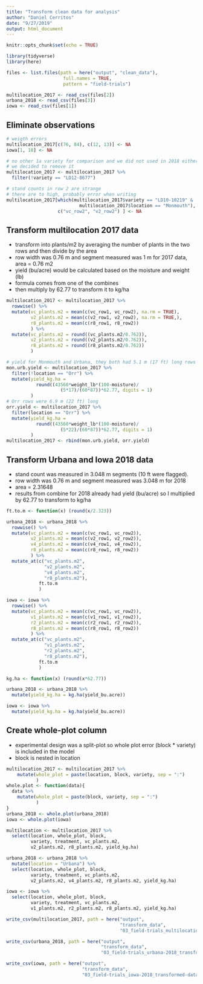 ```yaml
---
title: "Transform clean data for analysis"
author: "Daniel Cerritos"
date: "9/27/2019"
output: html_document
---
```


```r
knitr::opts_chunk$set(echo = TRUE)
```

```r
library(tidyverse)
library(here)
```

```r
files <- list.files(path = here("output", "clean_data"), 
                     full.names = TRUE, 
                     pattern = "field-trials")

multilocation_2017 <- read_csv(files[2])
urbana_2018 <- read_csv(files[3])
iowa <- read_csv(files[1])
```

## Eliminate observations

```r
# weigth errors
multilocation_2017[c(76, 84), c(12, 13)] <- NA
iowa[1, 18] <- NA

# no other 1a variety for comparison and we did not used in 2018 either 
# we decided to remove it 
multilocation_2017 <- multilocation_2017 %>% 
  filter(!variety == "LD12-8677")

# stand counts in row 2 are strange
# there are to high, probably error when writing
multilocation_2017[which(multilocation_2017$variety == "LD10-10219" & 
                           multilocation_2017$location == "Monmouth"), 
                   c("vc_row2", "v2_row2") ] <- NA
```

## Transform multilocation 2017 data
- transform into plants/m2 by averaging the number of plants in the two rows and then divide by the area
- row width was 0.76 m and segment measured was 1 m for 2017 data, area = 0.76 m2  
- yield (bu/acre) would be calculated based on the moisture and weight (lb) 
- formula comes from one of the combines 
- then multiply by 62.77 to transform it to kg/ha

```r
multilocation_2017 <- multilocation_2017 %>% 
  rowwise() %>% 
  mutate(vc_plants.m2 = mean(c(vc_row1, vc_row2), na.rm = TRUE),
         v2_plants.m2 = mean(c(v2_row1, v2_row2), na.rm = TRUE,), 
         r8_plants.m2 = mean(c(r8_row1, r8_row2))
         ) %>% 
  mutate(vc_plants.m2 = round((vc_plants.m2/0.762)), 
         v2_plants.m2 = round((v2_plants.m2/0.762)), 
         r8_plants.m2 = round((r8_plants.m2/0.762))
         )

# yield for Monmouth and Urbana, they both had 5.1 m (17 ft) long rows
mon.urb.yield <- multilocation_2017 %>%
  filter(!location == "Orr") %>% 
  mutate(yield_kg.ha = 
           round((43560*weight_lb*(100-moisture)/
                    (5*17)/(60*87))*62.77, digits = 1)
         )
# Orr rows were 6.9 m (22 ft) long
orr.yield <- multilocation_2017 %>%
  filter(location == "Orr") %>% 
  mutate(yield_kg.ha = 
           round((43560*weight_lb*(100-moisture)/
                    (5*22)/(60*87))*62.77, digits = 1)
         )
multilocation_2017 <- rbind(mon.urb.yield, orr.yield)
```

## Transform Urbana and Iowa 2018 data
- stand count was measured in 3.048 m segments (10 ft were flagged). 
- row width was 0.76 m and segment measured was 3.048 m for 2018 
- area = 2.31648
- results from combine for 2018 already had yield (bu/acre) so I multiplied by 62.77 to transform to kg/ha

```r
ft.to.m <- function(x) (round(x/2.323))

urbana_2018 <- urbana_2018 %>% 
  rowwise() %>% 
  mutate(vc_plants.m2 = mean(c(vc_row1, vc_row2)), 
         v2_plants.m2 = mean(c(v2_row1, v2_row2)),
         v4_plants.m2 = mean(c(v4_row1, v4_row2)),
         r8_plants.m2 = mean(c(r8_row1, r8_row2))
         ) %>%
  mutate_at(c("vc_plants.m2", 
              "v2_plants.m2", 
              "v4_plants.m2", 
              "r8_plants.m2"), 
            ft.to.m
            )

iowa <- iowa %>% 
  rowwise() %>% 
  mutate(vc_plants.m2 = mean(c(vc_row1, vc_row2)), 
         v1_plants.m2 = mean(c(v1_row1, v1_row2)),
         r2_plants.m2 = mean(c(r2_row1, r2_row2)),
         r8_plants.m2 = mean(c(r8_row1, r8_row2))
         ) %>%
  mutate_at(c("vc_plants.m2", 
              "v1_plants.m2", 
              "r2_plants.m2", 
              "r8_plants.m2"), 
            ft.to.m
            )

kg.ha <- function(x) (round(x*62.77))

urbana_2018 <- urbana_2018 %>% 
  mutate(yield_kg.ha = kg.ha(yield_bu.acre))

iowa <- iowa %>% 
  mutate(yield_kg.ha = kg.ha(yield_bu.acre))
```

## Create whole-plot column 
- experimental design was a split-plot so whole plot error (block * variety) is included in the model 
- block is nested in location

```r
multilocation_2017 <- multilocation_2017 %>% 
    mutate(whole_plot = paste(location, block, variety, sep = ":")
           )
whole.plot <- function(data){
  data %>% 
    mutate(whole_plot = paste(block, variety, sep = ":")
           )
}
urbana_2018 <- whole.plot(urbana_2018)
iowa <- whole.plot(iowa)
```

```r
multilocation <- multilocation_2017 %>% 
  select(location, whole_plot, block, 
         variety, treatment, vc_plants.m2,
         v2_plants.m2, r8_plants.m2, yield_kg.ha)

urbana_2018 <- urbana_2018 %>% 
  mutate(location = "Urbana") %>% 
  select(location, whole_plot, block, 
         variety, treatment, vc_plants.m2,
         v2_plants.m2, v4_plants.m2, r8_plants.m2, yield_kg.ha)

iowa <- iowa %>% 
  select(location, whole_plot, block, 
         variety, treatment, vc_plants.m2,
         v1_plants.m2, r2_plants.m2, r8_plants.m2, yield_kg.ha)
```

```r
write_csv(multilocation_2017, path = here("output", 
                                          "transform_data", 
                                          "03_field-trials_multilocation-2017_transformed-data.csv"))

write_csv(urbana_2018, path = here("output", 
                                   "transform_data", 
                                   "03_field-trials_urbana-2018_transformed-data.csv"))

write_csv(iowa, path = here("output", 
                            "transform_data", 
                            "03_field-trials_iowa-2018_transformed-data.csv"))
```

